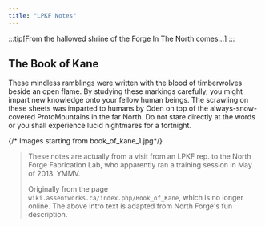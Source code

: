 ```yaml
---
title: "LPKF Notes"
---
```


:::tip[From the hallowed shrine of the Forge In The North comes...]
:::

## The Book of Kane

These mindless ramblings were written with the blood of timberwolves beside an open flame. By studying these markings carefully, you might impart new knowledge onto your fellow human beings. The scrawling on these sheets was imparted to humans by Oden on top of the always-snow-covered ProtoMountains in the far North. Do not stare directly at the words or you shall experience lucid nightmares for a fortnight. 

{/* Images starting from book_of_kane_1.jpg*/}

> These notes are actually from a visit from an LPKF rep. to the North Forge Fabrication Lab, who apparently ran a training session in May of 2013. YMMV. 
> 
> Originally from the page `wiki.assentworks.ca/index.php/Book_of_Kane`, which is no longer online. The above intro text is adapted from North Forge's fun description.

